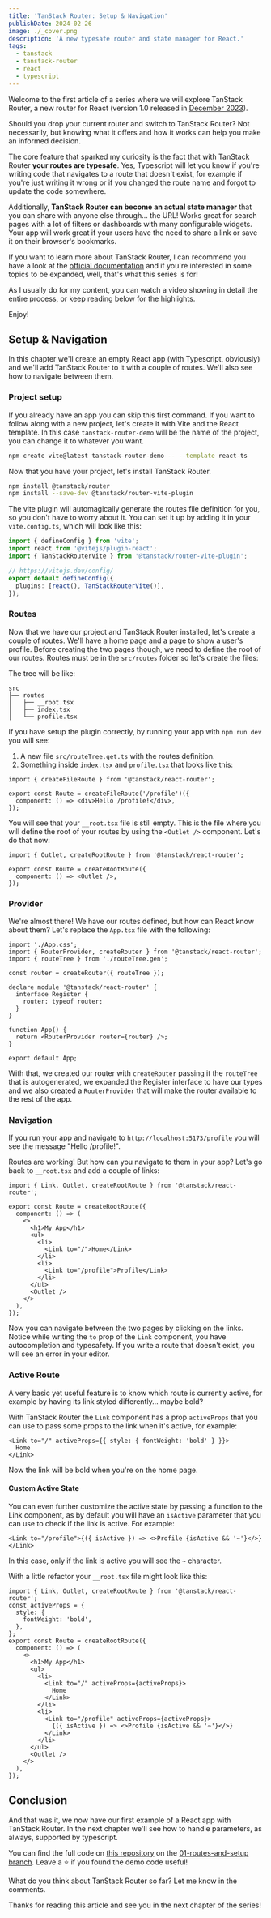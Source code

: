```yaml
---
title: 'TanStack Router: Setup & Navigation'
publishDate: 2024-02-26
image: ./_cover.png
description: 'A new typesafe router and state manager for React.'
tags:
  - tanstack
  - tanstack-router
  - react
  - typescript
---
```



Welcome to the first article of a series where we will explore TanStack Router, a new router for React (version 1.0 released in [December 2023](https://github.com/TanStack/router/releases/tag/v1.0.0)).

Should you drop your current router and switch to TanStack Router? Not necessarily, but knowing what it offers and how it works can help you make an informed decision.

The core feature that sparked my curiosity is the fact that with TanStack Router **your routes are typesafe**. Yes, Typescript will let you know if you're writing code that navigates to a route that doesn't exist, for example if you're just writing it wrong or if you changed the route name and forgot to update the code somewhere.

Additionally, **TanStack Router can become an actual state manager** that you can share with anyone else through... the URL! Works great for search pages with a lot of filters or dashboards with many configurable widgets. Your app will work great if your users have the need to share a link or save it on their browser's bookmarks.

If you want to learn more about TanStack Router, I can recommend you have a look at the [official documentation](https://tanstack.com/router/latest/docs/framework/react/overview) and if you're interested in some topics to be expanded, well, that's what this series is for!

As I usually do for my content, you can watch a video showing in detail the entire process, or keep reading below for the highlights.

Enjoy!

<YouTube id="4sslBg8LprE" />

## Setup & Navigation

In this chapter we'll create an empty React app (with Typescript, obviously) and we'll add TanStack Router to it with a couple of routes. We'll also see how to navigate between them.

### Project setup

If you already have an app you can skip this first command. If you want to follow along with a new project, let's create it with Vite and the React template. In this case `tanstack-router-demo` will be the name of the project, you can change it to whatever you want.

```bash
npm create vite@latest tanstack-router-demo -- --template react-ts
```

Now that you have your project, let's install TanStack Router.

```bash
npm install @tanstack/router
npm install --save-dev @tanstack/router-vite-plugin
```

The vite plugin will automagically generate the routes file definition for you, so you don't have to worry about it. You can set it up by adding it in your `vite.config.ts`, which will look like this:

```ts
import { defineConfig } from 'vite';
import react from '@vitejs/plugin-react';
import { TanStackRouterVite } from '@tanstack/router-vite-plugin';

// https://vitejs.dev/config/
export default defineConfig({
  plugins: [react(), TanStackRouterVite()],
});
```

### Routes

Now that we have our project and TanStack Router installed, let's create a couple of routes. We'll have a home page and a page to show a user's profile. Before creating the two pages though, we need to define the root of our routes. Routes must be in the `src/routes` folder so let's create the files:

The tree will be like:

```
src
├── routes
│   ├── __root.tsx
│   ├── index.tsx
│   └── profile.tsx
```

If you have setup the plugin correctly, by running your app with `npm run dev` you will see:

1. A new file `src/routeTree.get.ts` with the routes definition.
2. Something inside `index.tsx` and `profile.tsx` that looks like this:

```tsx
import { createFileRoute } from '@tanstack/react-router';

export const Route = createFileRoute('/profile')({
  component: () => <div>Hello /profile!</div>,
});
```

You will see that your `__root.tsx` file is still empty. This is the file where you will define the root of your routes by using the `<Outlet />` component. Let's do that now:

```tsx
import { Outlet, createRootRoute } from '@tanstack/react-router';

export const Route = createRootRoute({
  component: () => <Outlet />,
});
```

### Provider

We're almost there! We have our routes defined, but how can React know about them? Let's replace the `App.tsx` file with the following:

```tsx
import './App.css';
import { RouterProvider, createRouter } from '@tanstack/react-router';
import { routeTree } from './routeTree.gen';

const router = createRouter({ routeTree });

declare module '@tanstack/react-router' {
  interface Register {
    router: typeof router;
  }
}

function App() {
  return <RouterProvider router={router} />;
}

export default App;
```

With that, we created our router with `createRouter` passing it the `routeTree` that is autogenerated, we expanded the Register interface to have our types and we also created a `RouterProvider` that will make the router available to the rest of the app.

### Navigation

If you run your app and navigate to `http://localhost:5173/profile` you will see the message "Hello /profile!".

Routes are working! But how can you navigate to them in your app? Let's go back to `__root.tsx` and add a couple of links:

```tsx
import { Link, Outlet, createRootRoute } from '@tanstack/react-router';

export const Route = createRootRoute({
  component: () => (
    <>
      <h1>My App</h1>
      <ul>
        <li>
          <Link to="/">Home</Link>
        </li>
        <li>
          <Link to="/profile">Profile</Link>
        </li>
      </ul>
      <Outlet />
    </>
  ),
});
```

Now you can navigate between the two pages by clicking on the links. Notice while writing the `to` prop of the `Link` component, you have autocompletion and typesafety. If you write a route that doesn't exist, you will see an error in your editor.

### Active Route

A very basic yet useful feature is to know which route is currently active, for example by having its link styled differently... maybe bold?

With TanStack Router the `Link` component has a prop `activeProps` that you can use to pass some props to the link when it's active, for example:

```tsx
<Link to="/" activeProps={{ style: { fontWeight: 'bold' } }}>
  Home
</Link>
```

Now the link will be bold when you're on the home page.

#### Custom Active State

You can even further customize the active state by passing a function to the Link component, as by default you will have an `isActive` parameter that you can use to check if the link is active. For example:

```tsx
<Link to="/profile">{({ isActive }) => <>Profile {isActive && '~'}</>}</Link>
```

In this case, only if the link is active you will see the `~` character.

With a little refactor your `__root.tsx` file might look like this:

```tsx
import { Link, Outlet, createRootRoute } from '@tanstack/react-router';
const activeProps = {
  style: {
    fontWeight: 'bold',
  },
};
export const Route = createRootRoute({
  component: () => (
    <>
      <h1>My App</h1>
      <ul>
        <li>
          <Link to="/" activeProps={activeProps}>
            Home
          </Link>
        </li>
        <li>
          <Link to="/profile" activeProps={activeProps}>
            {({ isActive }) => <>Profile {isActive && '~'}</>}
          </Link>
        </li>
      </ul>
      <Outlet />
    </>
  ),
});
```

## Conclusion

And that was it, we now have our first example of a React app with TanStack Router. In the next chapter we'll see how to handle parameters, as always, supported by typescript.

You can find the full code on [this repository](https://github.com/Balastrong/tanstack-router-demo/) on the [01-routes-and-setup branch](https://github.com/Balastrong/tanstack-router-demo/tree/01-routes-and-setup). Leave a ⭐️ if you found the demo code useful!

What do you think about TanStack Router so far? Let me know in the comments.

Thanks for reading this article and see you in the next chapter of the series!
